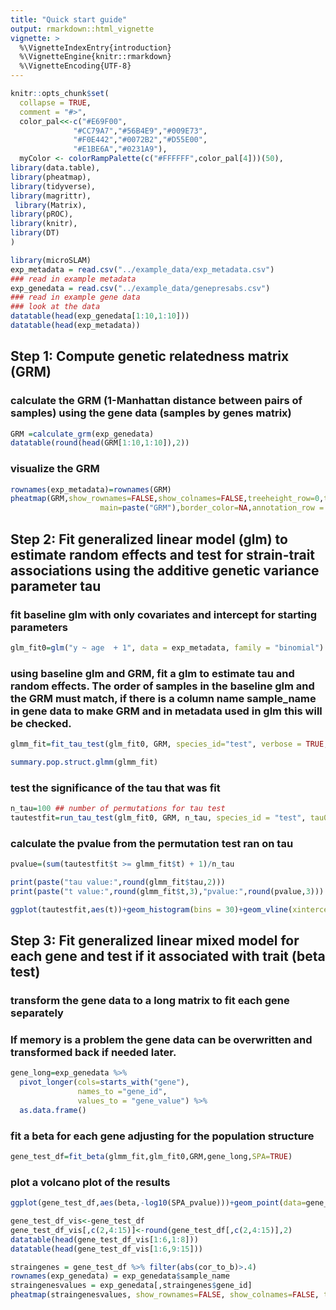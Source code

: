 ```yaml
---
title: "Quick start guide"
output: rmarkdown::html_vignette
vignette: >
  %\VignetteIndexEntry{introduction}
  %\VignetteEngine{knitr::rmarkdown}
  %\VignetteEncoding{UTF-8}
---
```


```r
knitr::opts_chunk$set(
  collapse = TRUE,
  comment = "#>",
  color_pal<<-c("#E69F00",
              "#CC79A7","#56B4E9","#009E73",
              "#F0E442","#0072B2","#D55E00",
              "#E1BE6A","#0231A9"),
  myColor <- colorRampPalette(c("#FFFFFF",color_pal[4]))(50),
library(data.table),
library(pheatmap),
library(tidyverse),
library(magrittr),
 library(Matrix),
library(pROC),
library(knitr),
library(DT)
)
```



```r
library(microSLAM)
exp_metadata = read.csv("../example_data/exp_metadata.csv")
### read in example metadata
exp_genedata = read.csv("../example_data/genepresabs.csv") 
### read in example gene data
### look at the data
datatable(head(exp_genedata[1:10,1:10]))
datatable(head(exp_metadata))
```

## Step 1: Compute genetic relatedness matrix (GRM)
### calculate the GRM (1-Manhattan distance between pairs of samples) using the gene data (samples by genes matrix)
```r

GRM =calculate_grm(exp_genedata)
datatable(round(head(GRM[1:10,1:10]),2))
```

### visualize the GRM  

```r
rownames(exp_metadata)=rownames(GRM)
pheatmap(GRM,show_rownames=FALSE,show_colnames=FALSE,treeheight_row=0,treeheight_col = 0,labels_row="samples",labels_col="samples",
                    main=paste("GRM"),border_color=NA,annotation_row = exp_metadata[,-5],color=myColor,clustering_distance_rows=as.dist(1-GRM),clustering_distance_col=as.dist(1-GRM),clustering_method="average")
```

## Step 2: Fit generalized linear model (glm) to estimate random effects and test for strain-trait associations using the additive genetic variance parameter tau
### fit baseline glm with only covariates and intercept for starting parameters 
```r
glm_fit0=glm("y ~ age  + 1", data = exp_metadata, family = "binomial")
```

### using baseline glm and GRM, fit a glm to estimate tau and random effects. The order of samples in the baseline glm and the GRM must match, if there is a column name sample_name in gene data to make GRM and in metadata used in glm this will be checked. 
```r
glmm_fit=fit_tau_test(glm_fit0, GRM, species_id="test", verbose = TRUE, log_file=NA)
```
```r
summary.pop.struct.glmm(glmm_fit)
```

### test the significance of the tau that was fit
```r
n_tau=100 ## number of permutations for tau test
tautestfit=run_tau_test(glm_fit0, GRM, n_tau, species_id = "test", tau0=1, phi0=1, seed=63)
```

### calculate the pvalue from the permutation test ran on tau
```r
pvalue=(sum(tautestfit$t >= glmm_fit$t) + 1)/n_tau
```

```r
print(paste("tau value:",round(glmm_fit$tau,2)))
print(paste("t value:",round(glmm_fit$t,3),"pvalue:",round(pvalue,3)))
```
```r
ggplot(tautestfit,aes(t))+geom_histogram(bins = 30)+geom_vline(xintercept = glmm_fit$t,color ="red")+theme_minimal(base_size = 16)

```


## Step 3: Fit generalized linear mixed model for each gene and test if it associated with trait (beta test)
### transform the gene data to a long matrix to fit each gene separately
### If memory is a problem the gene data can be overwritten and transformed back if needed later. 

```r
gene_long=exp_genedata %>%
  pivot_longer(cols=starts_with("gene"),
               names_to ="gene_id",
               values_to = "gene_value") %>% 
  as.data.frame()
```

### fit a beta for each gene adjusting for the population structure 
```r
gene_test_df=fit_beta(glmm_fit,glm_fit0,GRM,gene_long,SPA=TRUE)
```

### plot a volcano plot of the results
```r
ggplot(gene_test_df,aes(beta,-log10(SPA_pvalue)))+geom_point(data=gene_test_df[which(gene_test_df$SPA_pvalue >= .005),], color='gray80', size=2)+geom_point(data=gene_test_df[which(gene_test_df$SPA_pvalue <= .005),], color='red', size=2)+theme_minimal()
```

```r
gene_test_df_vis<-gene_test_df
gene_test_df_vis[,c(2,4:15)]<-round(gene_test_df[,c(2,4:15)],2)
datatable(head(gene_test_df_vis[1:6,1:8]))
datatable(head(gene_test_df_vis[1:6,9:15]))
```

```r
straingenes = gene_test_df %>% filter(abs(cor_to_b)>.4)
rownames(exp_genedata) = exp_genedata$sample_name
straingenesvalues = exp_genedata[,straingenes$gene_id]
pheatmap(straingenesvalues, show_rownames=FALSE, show_colnames=FALSE, treeheight_row=0, treeheight_col = 0, labels_row="samples", labels_col="samples", main=paste("Strain Associated Genes"), border_color=NA, annotation_row = exp_metadata[,-5], color=myColor, clustering_method="average")
```
